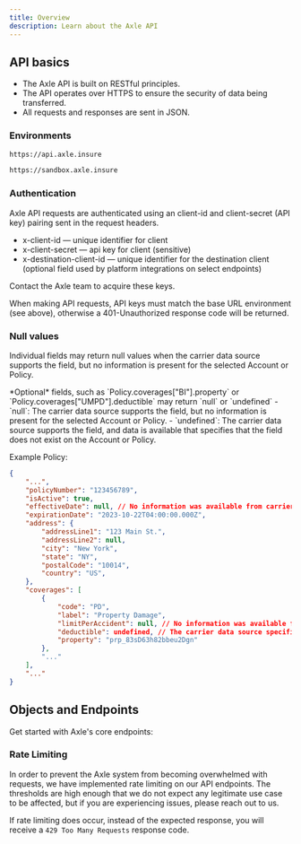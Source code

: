 ```yaml
---
title: Overview
description: Learn about the Axle API
---
```


## API basics

- The Axle API is built on RESTful principles.
- The API operates over HTTPS to ensure the security of data being transferred.
- All requests and responses are sent in JSON.

### Environments

<CodeGroup>

```bash Production
https://api.axle.insure
```

```bash Sandbox
https://sandbox.axle.insure
```

</CodeGroup>

### Authentication

Axle API requests are authenticated using an client-id and client-secret (API key) pairing sent in the request headers.

- x-client-id — unique identifier for client
- x-client-secret — api key for client (sensitive)
- x-destination-client-id — unique identifier for the destination client (optional field used by platform integrations on select endpoints)

<Check>Contact the Axle team to acquire these keys.</Check>

When making API requests, API keys must match the base URL environment (see above), otherwise a 401-Unauthorized response code will be returned.

### Null values

Individual fields may return null values when the carrier data source supports the field, but no information is present for the selected Account or Policy.

<Tip>
  *Optional* fields, such as `Policy.coverages["BI"].property` or
  `Policy.coverages["UMPD"].deductible` may return `null` or `undefined` -
  `null`: The carrier data source supports the field, but no information is
  present for the selected Account or Policy. - `undefined`: The carrier data
  source supports the field, and data is available that specifies that the field
  does not exist on the Account or Policy.
</Tip>

Example Policy:

```json
{
	"...",
	"policyNumber": "123456789",
	"isActive": true,
	"effectiveDate": null, // No information was available from carrier data source
	"expirationDate": "2023-10-22T04:00:00.000Z",
	"address": {
		"addressLine1": "123 Main St.",
		"addressLine2": null,
		"city": "New York",
		"state": "NY",
		"postalCode": "10014",
		"country": "US",
	},
	"coverages": [
		{
			"code": "PD",
			"label": "Property Damage",
			"limitPerAccident": null, // No information was available from carrier data source
			"deductible": undefined, // The carrier data source specifies that there is no deductible present for this coverage
			"property": "prp_83sD63h82bbeu2Dgn"
    	},
		"..."
	],
	"..."
}
```

## Objects and Endpoints

Get started with Axle's core endpoints:

<CardGroup cols={2}>
  <Snippet file="core-endpoints.mdx" />
</CardGroup>

### Rate Limiting

In order to prevent the Axle system from becoming overwhelmed with requests, we have implemented rate limiting on our API endpoints. The thresholds are high enough that we do not expect any legitimate use case to be affected, but if you are experiencing issues, please reach out to us.

If rate limiting does occur, instead of the expected response, you will receive a `429 Too Many Requests` response code.
